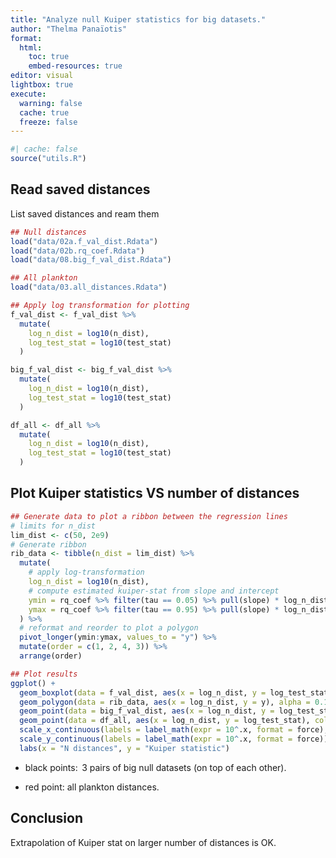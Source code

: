 ```yaml
---
title: "Analyze null Kuiper statistics for big datasets."
author: "Thelma Panaïotis"
format: 
  html:
    toc: true
    embed-resources: true
editor: visual
lightbox: true
execute:
  warning: false
  cache: true
  freeze: false
---
```


```r
#| cache: false
source("utils.R")
```

## Read saved distances

List saved distances and ream them

```r
## Null distances
load("data/02a.f_val_dist.Rdata")
load("data/02b.rq_coef.Rdata")
load("data/08.big_f_val_dist.Rdata")

## All plankton
load("data/03.all_distances.Rdata")

## Apply log transformation for plotting
f_val_dist <- f_val_dist %>% 
  mutate(
    log_n_dist = log10(n_dist),
    log_test_stat = log10(test_stat)
  )

big_f_val_dist <- big_f_val_dist %>% 
  mutate(
    log_n_dist = log10(n_dist),
    log_test_stat = log10(test_stat)
  )

df_all <- df_all %>% 
  mutate(
    log_n_dist = log10(n_dist),
    log_test_stat = log10(test_stat)
  )
```

## Plot Kuiper statistics VS number of distances

```r
## Generate data to plot a ribbon between the regression lines
# limits for n_dist
lim_dist <- c(50, 2e9)
# Generate ribbon
rib_data <- tibble(n_dist = lim_dist) %>% 
  mutate(
    # apply log-transformation
    log_n_dist = log10(n_dist),
    # compute estimated kuiper-stat from slope and intercept
    ymin = rq_coef %>% filter(tau == 0.05) %>% pull(slope) * log_n_dist + rq_coef %>% filter(tau == 0.05) %>% pull(intercept),
    ymax = rq_coef %>% filter(tau == 0.95) %>% pull(slope) * log_n_dist + rq_coef %>% filter(tau == 0.95) %>% pull(intercept)
  ) %>% 
  # reformat and reorder to plot a polygon
  pivot_longer(ymin:ymax, values_to = "y") %>% 
  mutate(order = c(1, 2, 4, 3)) %>% 
  arrange(order)

## Plot results
ggplot() +
  geom_boxplot(data = f_val_dist, aes(x = log_n_dist, y = log_test_stat, group = log_n_dist), colour = "gray") +
  geom_polygon(data = rib_data, aes(x = log_n_dist, y = y), alpha = 0.1) +
  geom_point(data = big_f_val_dist, aes(x = log_n_dist, y = log_test_stat), colour = "black") +
  geom_point(data = df_all, aes(x = log_n_dist, y = log_test_stat), colour = "red") +
  scale_x_continuous(labels = label_math(expr = 10^.x, format = force), expand = c(0, 0)) +
  scale_y_continuous(labels = label_math(expr = 10^.x, format = force)) +
  labs(x = "N distances", y = "Kuiper statistic")
```

-   black points:  3 pairs of big null datasets (on top of each other).

-   red point: all plankton distances.

::: {.callout-tip icon="false"}
## Conclusion

Extrapolation of Kuiper stat on larger number of distances is OK.
:::
